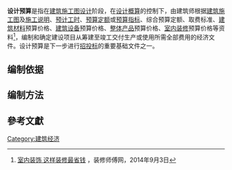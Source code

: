 '''设计预算'''是指在[[建筑施工图设计|建筑施工图设计]]阶段，在[[设计概算|设计概算]]的控制下，由建筑师根据[[建筑施工图|建筑施工图]]及[[施工说明|施工说明]]、[[预计工时|预计工时]]、[[预算定额|预算定额]]或[[预算指标|预算指标]]、综合预算定额、取费标准、[[建筑材料|建筑材料]]预算价格、[[建筑设备|建筑设备]]预算价格、[[整体产品|整体产品]]预算价格、[[室内装修|室内装修]]预算价格等资料<ref>[http://www.zxsf360.com/a/333.html 室内装饰 这样装修最省钱] {{Wayback|url=http://www.zxsf360.com/a/333.html |date=20140903154243 }}，装修师傅网，2014年9月3日</ref>，编制和确定建设项目从筹建至竣工交付生产或使用所需全部费用的经济文件。设计预算是下一步进行[[招投标|招投标]]的重要基础文件之一。
==编制依据==
==编制方法==

== 參考文獻 ==
{{reflist|2}}

[[Category:建筑经济|Category:建筑经济]]